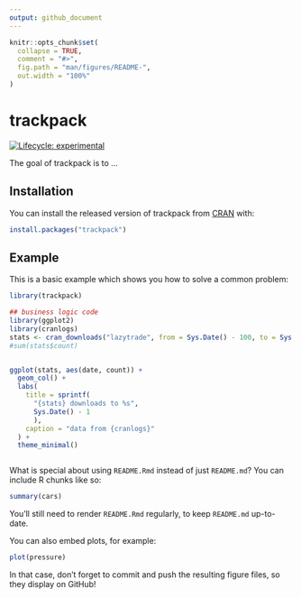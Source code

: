 ```yaml
---
output: github_document
---
```


<!-- README.md is generated from README.Rmd. Please edit that file -->

```r
knitr::opts_chunk$set(
  collapse = TRUE,
  comment = "#>",
  fig.path = "man/figures/README-",
  out.width = "100%"
)
```

# trackpack

<!-- badges: start -->
[![Lifecycle: experimental](https://img.shields.io/badge/lifecycle-experimental-orange.svg)](https://www.tidyverse.org/lifecycle/#experimental)
<!-- badges: end -->

The goal of trackpack is to ...

## Installation

You can install the released version of trackpack from [CRAN](https://CRAN.R-project.org) with:

``` r
install.packages("trackpack")
```

## Example

This is a basic example which shows you how to solve a common problem:

```r
library(trackpack)

## business logic code
library(ggplot2)
library(cranlogs)
stats <- cran_downloads("lazytrade", from = Sys.Date() - 100, to = Sys.Date() - 1) 
#sum(stats$count)


ggplot(stats, aes(date, count)) + 
  geom_col() + 
  labs(
    title = sprintf(
      "{stats} downloads to %s", 
      Sys.Date() - 1
      ), 
    caption = "data from {cranlogs}"
  ) + 
  theme_minimal()



```

What is special about using `README.Rmd` instead of just `README.md`? You can include R chunks like so:

```r
summary(cars)
```

You'll still need to render `README.Rmd` regularly, to keep `README.md` up-to-date.

You can also embed plots, for example:

```r
plot(pressure)
```

In that case, don't forget to commit and push the resulting figure files, so they display on GitHub!
